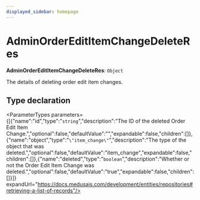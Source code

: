 ```yaml
---
displayed_sidebar: homepage
---
```



# AdminOrderEditItemChangeDeleteRes

 **AdminOrderEditItemChangeDeleteRes**: `Object`

The details of deleting order edit item changes.

## Type declaration

<ParameterTypes parameters={[{"name":"id","type":"`string`","description":"The ID of the deleted Order Edit Item Change.","optional":false,"defaultValue":"","expandable":false,"children":[]},{"name":"object","type":"`\"item_change\"`","description":"The type of the object that was deleted.","optional":false,"defaultValue":"item_change","expandable":false,"children":[]},{"name":"deleted","type":"`boolean`","description":"Whether or not the Order Edit Item Change was deleted.","optional":false,"defaultValue":"true","expandable":false,"children":[]}]} expandUrl="https://docs.medusajs.com/development/entities/repositories#retrieving-a-list-of-records"/>
